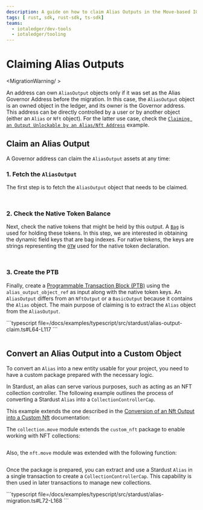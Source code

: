 ```yaml
---
description: A guide on how to claim Alias Outputs in the Move-based IOTA ledger.
tags: [ rust, sdk, rust-sdk, ts-sdk]
teams:
  - iotaledger/dev-tools
  - iotaledger/tooling
---
```



# Claiming Alias Outputs

<MigrationWarning/ >

An address can own `AliasOutput` objects only if it was set as the Alias Governor Address before the migration. 
In this case, the `AliasOutput` object is an owned object in the ledger, and its owner is the Governor address.
This address can be directly controlled by a user or by another object (either an `Alias` or `Nft` object).
For the latter use case,
check the [`Claiming an Output Unlockable by an Alias/Nft Address`](address-unlock-condition.mdx) example.

## Claim an Alias Output

A Governor address can claim the `AliasOutput` assets at any time:

### 1. Fetch the `AliasOutput`

The first step is to fetch the `AliasOutput` object that needs to be claimed.

<Tabs groupId="language">
<TabItem value="typescript" label="TypeScript">

```typescript file=<rootDir>/docs/examples/typescript/src/stardust/alias-output-claim.ts#L24-L38
```

</TabItem>
<TabItem value="rust" label="Rust">

```rust file=<rootDir>/docs/examples/rust/stardust/alias-output-claim.rs#L56-L81
```

</TabItem>
</Tabs>

### 2. Check the Native Token Balance

Next, check the native tokens that might be held by this output. A [`Bag`](../../../references/framework/iota/bag.mdx) is used for holding these tokens. In this step, we are interested in obtaining the dynamic field keys that are bag indexes. For native tokens, the keys are strings representing the [`OTW`](../../iota-101/move-overview/one-time-witness.mdx) used for the native token declaration.


<Tabs groupId="language">
<TabItem value="typescript" label="TypeScript">

```typescript file=<rootDir>/docs/examples/typescript/src/stardust/alias-output-claim.ts#L43-L62
```

</TabItem>
<TabItem value="rust" label="Rust">

```rust file=<rootDir>/docs/examples/rust/stardust/alias-output-claim.rs#L83-L110
```

</TabItem>
</Tabs>

### 3. Create the PTB

Finally, create a [Programmable Transaction Block (PTB)](../../iota-101/transactions/ptb/building-programmable-transaction-blocks-ts-sdk.mdx) 
using the `alias_output_object_ref` as input along with the native token keys. 
An `AliasOutput` differs from an `NftOutput` or a `BasicOutput` because it contains the `Alias` object.
The main purpose of claiming is to extract the `Alias` object from the `AliasOutput`.

<Tabs groupId="language">
<TabItem value="typescript" label="TypeScript">
```typescript file=<rootDir>/docs/examples/typescript/src/stardust/alias-output-claim.ts#L64-L117
```
</TabItem>
<TabItem value="rust" label="Rust">

```rust file=<rootDir>/docs/examples/rust/stardust/alias-output-claim.rs#L112-L180
```

</TabItem>
</Tabs>

## Convert an Alias Output into a Custom Object

To convert an `Alias` into a new entity usable for your project, 
you need to have a custom package prepared with the necessary logic.

In Stardust, an alias can serve various purposes, such as acting as an NFT collection controller.
The following example outlines the process of converting a Stardust `Alias` into a `CollectionControllerCap`.

This example extends the one described in the [Conversion of an Nft Output into a Custom Nft](nft.mdx#converting-an-nft-output-into-a-custom-nft) documentation:

<Tabs groupId="language">
<TabItem value="move" label="Move">

The `collection.move` module extends the `custom_nft` package to enable working with NFT collections:

```move file=<rootDir>/docs/examples/move/custom_nft/sources/collection.move
```

Also, the `nft.move` module was extended with the following function:

```move file=<rootDir>/docs/examples/move/custom_nft/sources/nft.move#L82-L97
```

</TabItem>

</Tabs>

Once the package is prepared, you can extract and use a Stardust `Alias` in a single transaction to create a `CollectionControllerCap`. This capability is then used in later transactions to manage new collections.

<Tabs groupId="language">
<TabItem value="typescript" label="TypeScript">
```typescript file=<rootDir>/docs/examples/typescript/src/stardust/alias-migration.ts#L72-L168
```
</TabItem>
<TabItem value="rust" label="Rust">

```rust file=<rootDir>/docs/examples/rust/stardust/alias-migration.rs#L119-L244
```

</TabItem>
</Tabs>
